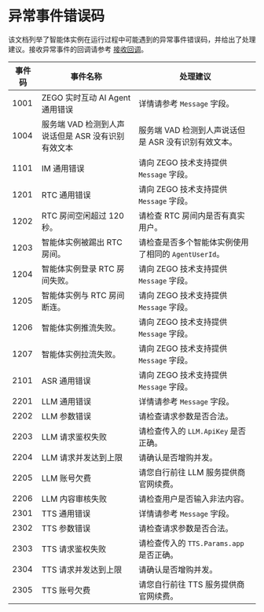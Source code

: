 # 异常事件错误码

该文档列举了智能体实例在运行过程中可能遇到的异常事件错误码，并给出了处理建议。接收异常事件的回调请参考 [接收回调](./Receiving%20Callback.mdx)。

| 事件码 | 事件名称 | 处理建议 |
| --- | --- | --- |
| 1001 | ZEGO 实时互动 AI Agent 通用错误 | 详情请参考 `Message` 字段。 |
| 1004 | 服务端 VAD 检测到人声说话但是 ASR 没有识别有效文本 | 服务端 VAD 检测到人声说话但是 ASR 没有识别有效文本。 |
| 1101 | IM 通用错误 | 请向 ZEGO 技术支持提供 `Message` 字段。 |
| 1201 | RTC 通用错误 | 请向 ZEGO 技术支持提供 `Message` 字段。 |
| 1202 | RTC 房间空闲超过 120 秒。 | 请检查 RTC 房间内是否有真实用户。 |
| 1203 | 智能体实例被踢出 RTC 房间。 | 请检查是否多个智能体实例使用了相同的 `AgentUserId`。 |
| 1204 | 智能体实例登录 RTC 房间失败。 | 请向 ZEGO 技术支持提供 `Message` 字段。 |
| 1205 | 智能体实例与 RTC 房间断连。 | 请向 ZEGO 技术支持提供 `Message` 字段。 |
| 1206 | 智能体实例推流失败。 | 请向 ZEGO 技术支持提供 `Message` 字段。 |
| 1207 | 智能体实例拉流失败。 | 请向 ZEGO 技术支持提供 `Message` 字段。 |
| 2101 | ASR 通用错误 | 请向 ZEGO 技术支持提供 `Message` 字段。 |
| 2201 | LLM 通用错误 | 详情请参考 `Message` 字段。 |
| 2202 | LLM 参数错误 | 请检查请求参数是否合法。 |
| 2203 | LLM 请求鉴权失败 | 请检查传入的 `LLM.ApiKey` 是否正确。 |
| 2204 | LLM 请求并发达到上限 | 请确认是否增购并发。 |
| 2205 | LLM 账号欠费 | 请您自行前往 LLM 服务提供商官网续费。 |
| 2206 | LLM 内容审核失败 | 请检查用户是否输入非法内容。 |
| 2301 | TTS 通用错误 | 详情请参考 `Message` 字段。 |
| 2302 | TTS 参数错误 | 请检查请求参数是否合法。 |
| 2303 | TTS 请求鉴权失败 | 请检查传入的 `TTS.Params.app` 是否正确。 |
| 2304 | TTS 请求并发达到上限 | 请确认是否增购并发。 |
| 2305 | TTS 账号欠费 | 请您自行前往 TTS 服务提供商官网续费。 |